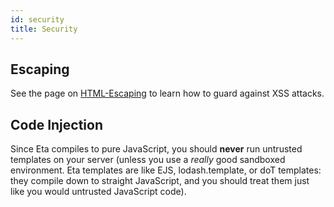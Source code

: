 ```yaml
---
id: security
title: Security
---
```



## Escaping

See the page on [HTML-Escaping](syntax/auto-escaping) to learn how to guard against XSS attacks.

## Code Injection

<Hint type="warning">


Since Eta compiles to pure JavaScript, you should **never** run untrusted templates on your server (unless you use a _really_ good sandboxed environment. Eta templates are like EJS, lodash.template, or doT templates: they compile down to straight JavaScript, and you should treat them just like you would untrusted JavaScript code).

</Hint>

